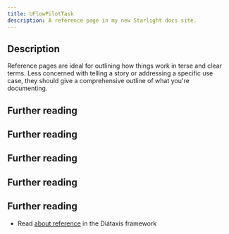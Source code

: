 ```yaml
---
title: UFlowPilotTask
description: A reference page in my new Starlight docs site.
---
```



<ClassRef className="UFlowPilotTask" parent="UObject" />

## Description

Reference pages are ideal for outlining how things work in terse and clear terms.
Less concerned with telling a story or addressing a specific use case, they should give a comprehensive outline of what you're documenting.

## Further reading
## Further reading
## Further reading
## Further reading
## Further reading

- Read [about reference](https://diataxis.fr/reference/) in the Diátaxis framework
